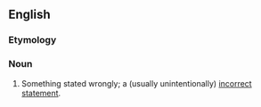 ==English==

===Etymology===
{{prefix|en|mis|statement}}

===Noun===
{{en-noun}}

# Something stated wrongly; a (usually unintentionally) [[incorrect]] [[statement]].